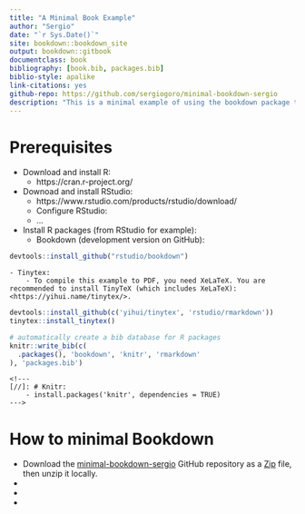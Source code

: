 ```yaml
--- 
title: "A Minimal Book Example"
author: "Sergio"
date: "`r Sys.Date()`"
site: bookdown::bookdown_site
output: bookdown::gitbook
documentclass: book
bibliography: [book.bib, packages.bib]
biblio-style: apalike
link-citations: yes
github-repo: https://github.com/sergiogoro/minimal-bookdown-sergio
description: "This is a minimal example of using the bookdown package to write a book. The output format for this example is bookdown::gitbook."
---
```


# Prerequisites

- Download and install R:  
    - https://cran.r-project.org/  

- Downoad and install RStudio:  
    - https://www.rstudio.com/products/rstudio/download/  
    - Configure RStudio:  
    - ...  

- Install R packages (from RStudio for example):  
    - Bookdown (development version on GitHub):  

```r
devtools::install_github("rstudio/bookdown")
```
    - Tinytex:  
        - To compile this example to PDF, you need XeLaTeX. You are recommended to install TinyTeX (which includes XeLaTeX): <https://yihui.name/tinytex/>.  
````r
devtools::install_github(c('yihui/tinytex', 'rstudio/rmarkdown'))
tinytex::install_tinytex()
````


```r
# automatically create a bib database for R packages
knitr::write_bib(c(
  .packages(), 'bookdown', 'knitr', 'rmarkdown'
), 'packages.bib')
```

    <!---
    [//]: # Knitr:  
        - install.packages('knitr', dependencies = TRUE)  
    --->

# How to minimal Bookdown
- Download the [minimal-bookdown-sergio](https://github.com/sergiogoro/minimal-bookdown-sergio) GitHub repository as a [Zip](https://github.com/sergiogoro/minimal-bookdown-sergio/archive/master.zip) file, then unzip it locally.  
- 

- 
- 
